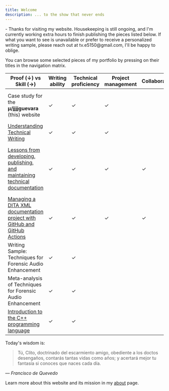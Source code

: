 ```yaml
---
title: Welcome
description: ... to the show that never ends
---
```


<Note title="Hi there!" type="success">
  - Thanks for visiting my website. Housekeeping is still ongoing, and I'm currently working extra hours to finish publishing the pieces listed below. If what you want to see is unavailable or prefer to receive a personalized writing sample, please reach out at tv.e5150@gmail.com, I'll be happy to oblige.
</Note>

You can browse some selected pieces of my portfolio by pressing on their titles in the navigation matrix.

| Proof (**↓**) vs Skill (**→**)                                                                                 | Writing ability | Technical proficiency | Project management | Collaboration | Technologies                                                                       |
| -------------------------------------------------------------------------------------------------------------- | --------------- | --------------------- | ------------------ | ------------- | ---------------------------------------------------------------------------------- |
| Case study for the **μ/jjjjguevara** (this) website                                                            | ✓               | ✓                     | ✓                  |               | Git, GitHub, DITA XML, Next.js, TypeScript, JavaScript                             |
| [Understanding Technical Writing](/docs/articles/tech-writing-ontology)                                        | ✓               | ✓                     | ✓                  |               |                                                                                    |
| [Lessons from developing, publishing, and maintaining technical documentation](/docs/articles/developing-docs) | ✓               | ✓                     | ✓                  | ✓             | Git, GitHub, DITA XML, Oxygen XML Editor, Google Docs, Adobe InDesign, LaTeX, etc  |
| [Managing a DITA XML documentation project with GitHub and GitHub Actions](/docs/guides/dita)                  | ✓               | ✓                     | ✓                  | ✓             | DITA XML, Git, GitHub                                                              |
| Writing Sample: Techniques for Forensic Audio Enhancement                                                      | ✓               | ✓                     |                    |               | DITA XML, Reaper DAW, Figma, Adobe InDesign                                        |
| Meta-analysis of Techniques for Forensic Audio Enhancement                                                     | ✓               | ✓                     |                    |               | DITA XML, Reaper DAW, Figma, Adobe InDesign                                        |
| [Introduction to the C++ programming language](/docs/guides/intro-to-cplus2)                                   | ✓               | ✓                     |                    |               | C++, Git, GitHub, Zed, VSCode, Markdown                                            |



Today's wisdom is:
> Tú, Clito, doctrinado
del escarmiento amigo,
obediente a los doctos desengaños,
contarás tantas vidas como años;
y acertará mejor tu fantasía
si conoces que naces cada día.

— *Francisco de Quevedo*

Learn more about this website and its mission in my [about](/docs/main/about) page.
